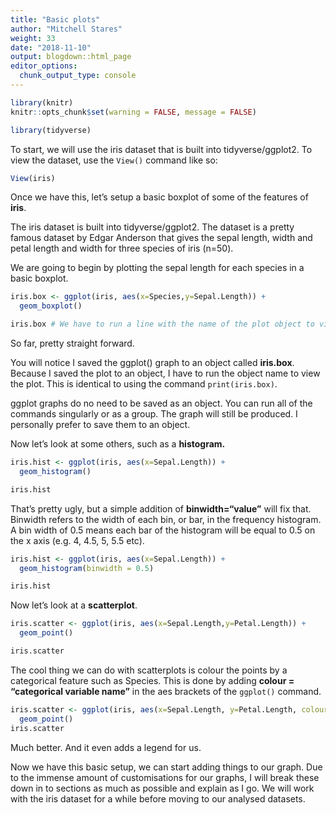 ```yaml
---
title: "Basic plots"
author: "Mitchell Stares"
weight: 33
date: "2018-11-10"
output: blogdown::html_page
editor_options:
  chunk_output_type: console
---
```

```r
library(knitr)
knitr::opts_chunk$set(warning = FALSE, message = FALSE)

```
```r
library(tidyverse)
```

To start, we will use the iris dataset that is built into tidyverse/ggplot2. To view the dataset, use the `View()` command like so:  

```r
View(iris)
``` 
Once we have this, let's setup a basic boxplot of some of the features of **iris**.  

The iris dataset is built into tidyverse/ggplot2. The dataset is a pretty famous dataset by Edgar Anderson that gives the sepal length, width and petal length and width for three species of iris (n=50).  

We are going to begin by plotting the sepal length for each species in a basic boxplot.  

```r
iris.box <- ggplot(iris, aes(x=Species,y=Sepal.Length)) +
  geom_boxplot()

iris.box # We have to run a line with the name of the plot object to view the graph. 
```  
So far, pretty straight forward.

You will notice I saved the ggplot() graph to an object called **iris.box**. Because I saved the plot to an object, I have to run the object name to view the plot. This is identical to using the command `print(iris.box)`.

::: callout
ggplot graphs do no need to be saved as an object. You can run all of the commands singularly or as a group. The graph will still be produced. I personally prefer to save them to an object. 
:::

Now let's look at some others, such as a **histogram.**  

```r
iris.hist <- ggplot(iris, aes(x=Sepal.Length)) +
  geom_histogram()

iris.hist
```

That's pretty ugly, but a simple addition of **binwidth="value"** will fix that. Binwidth refers to the width of each bin, or bar, in the frequency histogram. A bin width of 0.5 means each bar of the histogram will be equal to 0.5 on the x axis (e.g. 4, 4.5, 5, 5.5 etc).  

```r
iris.hist <- ggplot(iris, aes(x=Sepal.Length)) +
  geom_histogram(binwidth = 0.5)

iris.hist
```  

Now let's look at a **scatterplot**.  

```r
iris.scatter <- ggplot(iris, aes(x=Sepal.Length,y=Petal.Length)) + 
  geom_point()

iris.scatter
```

The cool thing we can do with scatterplots is colour the points by a categorical feature such as Species. This is done by adding **colour = "categorical variable name"** in the aes brackets of the `ggplot()` command.  

```r
iris.scatter <- ggplot(iris, aes(x=Sepal.Length, y=Petal.Length, colour=Species)) +
  geom_point()
iris.scatter
```

Much better. And it even adds a legend for us.

Now we have this basic setup, we can start adding things to our graph. Due to the immense amount of customisations for our graphs, I will break these down in to sections as much as possible and explain as I go. We will work with the iris dataset for a while before moving to our analysed datasets.

